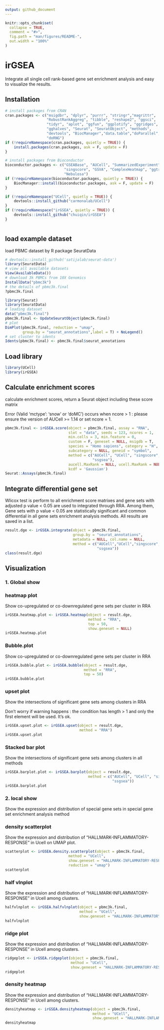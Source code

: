 ```yaml
---
output: github_document
---
```


<!-- README.md is generated from README.Rmd. Please edit that file -->

```r
knitr::opts_chunk$set(
  collapse = TRUE,
  comment = "#>",
  fig.path = "man/figures/README-",
  out.width = "100%"
)
```

# irGSEA

<!-- badges: start -->

<!-- badges: end -->

Integrate all single cell rank-based gene set enrichment analysis and
easy to visualize the results.

## Installation

```r

# install packages from CRAN
cran.packages <- c("msigdbr", "dplyr", "purrr", "stringr","magrittr",
                   "RobustRankAggreg", "tibble", "reshape2", "ggsci",
                   "tidyr", "aplot", "ggfun", "ggplotify", "ggridges", 
                   "gghalves", "Seurat", "SeuratObject", "methods", 
                   "devtools", "BiocManager","data.table","doParallel",
                   "doRNG")
if (!requireNamespace(cran.packages, quietly = TRUE)) { 
    install.packages(cran.packages, ask = F, update = F)
}

# install packages from Bioconductor
bioconductor.packages <- c("GSEABase", "AUCell", "SummarizedExperiment", 
                           "singscore", "GSVA", "ComplexHeatmap", "ggtree", 
                           "Nebulosa")
if (!requireNamespace(bioconductor.packages, quietly = TRUE)) { 
    BiocManager::install(bioconductor.packages, ask = F, update = F)
}

if (!requireNamespace("UCell", quietly = TRUE)) { 
    devtools::install_github("carmonalab/UCell")
}
if (!requireNamespace("irGSEA", quietly = TRUE)) { 
    devtools::install_github("chuiqin/irGSEA")
}



```

## load example dataset

load PBMC dataset by R package SeuratData

``` r
# devtools::install_github('satijalab/seurat-data')
library(SeuratData)
# view all available datasets
View(AvailableData())
# download 3k PBMCs from 10X Genomics
InstallData("pbmc3k")
# the details of pbmc3k.final
?pbmc3k.final
```

```r
library(Seurat)
library(SeuratData)
# loading dataset
data("pbmc3k.final")
pbmc3k.final <- UpdateSeuratObject(pbmc3k.final)
# plot
DimPlot(pbmc3k.final, reduction = "umap",
        group.by = "seurat_annotations",label = T) + NoLegend()
# set cluster to idents
Idents(pbmc3k.final) <- pbmc3k.final$seurat_annotations

```

## Load library
```r
library(UCell)
library(irGSEA)
```


## Calculate enrichment scores

calculate enrichment scores, return a Seurat object including these
score matrix


Error (Valid 'mctype': 'snow' or 'doMC') occurs when ncore > 1 :
please ensure the version of AUCell >= 1.14 or set ncore = 1.

```r
pbmc3k.final <- irGSEA.score(object = pbmc3k.final, assay = "RNA", 
                             slot = "data", seeds = 123, ncores = 1,
                             min.cells = 3, min.feature = 0,
                             custom = F, geneset = NULL, msigdb = T, 
                             species = "Homo sapiens", category = "H",  
                             subcategory = NULL, geneid = "symbol",
                             method = c("AUCell", "UCell", "singscore", 
                                        "ssgsea"),
                             aucell.MaxRank = NULL, ucell.MaxRank = NULL, 
                             kcdf = 'Gaussian')
Seurat::Assays(pbmc3k.final)

```

## Integrate differential gene set

Wlicox test is perform to all enrichment score matrixes and gene sets
with adjusted p value \< 0.05 are used to integrated through RRA. Among
them, Gene sets with p value \< 0.05 are statistically significant and
common differential in all gene sets enrichment analysis methods. All
results are saved in a list.

```r
result.dge <- irGSEA.integrate(object = pbmc3k.final, 
                               group.by = "seurat_annotations",
                               metadata = NULL, col.name = NULL,
                               method = c("AUCell","UCell","singscore",
                                          "ssgsea"))
class(result.dge)
```

## Visualization

### 1. Global show

### heatmap plot

Show co-upregulated or co-downregulated gene sets per cluster in RRA

```r
irGSEA.heatmap.plot <- irGSEA.heatmap(object = result.dge, 
                                      method = "RRA",
                                      top = 50, 
                                      show.geneset = NULL)
irGSEA.heatmap.plot
```

### Bubble.plot

Show co-upregulated or co-downregulated gene sets per cluster in RRA

```r
irGSEA.bubble.plot <- irGSEA.bubble(object = result.dge, 
                                    method = "RRA", 
                                    top = 50)
irGSEA.bubble.plot
```

### upset plot

Show the intersections of significant gene sets among clusters in RRA

Don't worry if warning happens : the condition has length > 1 and only 
the first element will be used. It's ok.

```r
irGSEA.upset.plot <- irGSEA.upset(object = result.dge, 
                                  method = "RRA")
irGSEA.upset.plot
```

### Stacked bar plot

Show the intersections of significant gene sets among clusters in all
methods

```r
irGSEA.barplot.plot <- irGSEA.barplot(object = result.dge,
                                      method = c("AUCell", "UCell", "singscore",
                                                 "ssgsea"))
irGSEA.barplot.plot

```

### 2. local show

Show the expression and distribution of special gene sets in special
gene set enrichment analysis method

### density scatterplot

Show the expression and distribution of "HALLMARK-INFLAMMATORY-RESPONSE"
in Ucell on UMAP plot.

```r
scatterplot <- irGSEA.density.scatterplot(object = pbmc3k.final,
                             method = "UCell",
                             show.geneset = "HALLMARK-INFLAMMATORY-RESPONSE",
                             reduction = "umap")
scatterplot
```

### half vlnplot

Show the expression and distribution of "HALLMARK-INFLAMMATORY-RESPONSE"
in Ucell among clusters.

```r
halfvlnplot <- irGSEA.halfvlnplot(object = pbmc3k.final,
                                  method = "UCell",
                                  show.geneset = "HALLMARK-INFLAMMATORY-RESPONSE")
halfvlnplot
```

### ridge plot

Show the expression and distribution of "HALLMARK-INFLAMMATORY-RESPONSE"
in Ucell among clusters.

```r
ridgeplot <- irGSEA.ridgeplot(object = pbmc3k.final,
                              method = "UCell",
                              show.geneset = "HALLMARK-INFLAMMATORY-RESPONSE")
ridgeplot

```

### density heatmap

Show the expression and distribution of "HALLMARK-INFLAMMATORY-RESPONSE"
in Ucell among clusters.

```r
densityheatmap <- irGSEA.densityheatmap(object = pbmc3k.final,
                                        method = "UCell",
                                        show.geneset = "HALLMARK-INFLAMMATORY-RESPONSE")
densityheatmap
```
